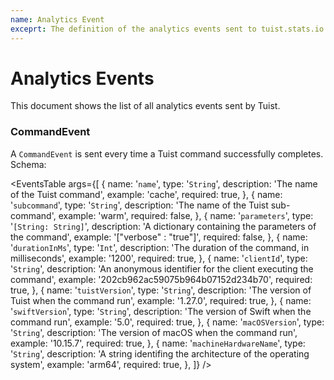```yaml
---
name: Analytics Event
exceprt: The definition of the analytics events sent to tuist.stats.io
---
```

# Analytics Events

This document shows the list of all analytics events sent by Tuist.

### CommandEvent

A `CommandEvent` is sent every time a Tuist command successfully completes.
Schema:

<EventsTable
  args={[
    {
      name: '`name`',
      type: '`String`',
      description: 'The name of the Tuist command',
      example: 'cache',
      required: true,
    },
    {
      name: '`subcommand`',
      type: '`String`',
      description: 'The name of the Tuist sub-command',
      example: 'warm',
      required: false,
    },
    {
      name: '`parameters`',
      type: '`[String: String]`',
      description: 'A dictionary containing the parameters of the command',
      example: '["verbose" : "true"]',
      required: false,
    },
    {
      name: '`durationInMs`',
      type: '`Int`',
      description: 'The duration of the command, in milliseconds',
      example: '1200',
      required: true,
    },
    {
      name: '`clientId`',
      type: '`String`',
      description:
        'An anonymous identifier for the client executing the command',
      example: '202cb962ac59075b964b07152d234b70',
      required: true,
    },
    {
      name: '`tuistVersion`',
      type: '`String`',
      description: 'The version of Tuist when the command run',
      example: '1.27.0',
      required: true,
    },
    {
      name: '`swiftVersion`',
      type: '`String`',
      description: 'The version of Swift when the command run',
      example: '5.0',
      required: true,
    },
    {
      name: '`macOSVersion`',
      type: '`String`',
      description: 'The version of macOS when the command run',
      example: '10.15.7',
      required: true,
    },
    {
      name: '`machineHardwareName`',
      type: '`String`',
      description:
        'A string identifing the architecture of the operating system',
      example: 'arm64',
      required: true,
    },
  ]}
/>
